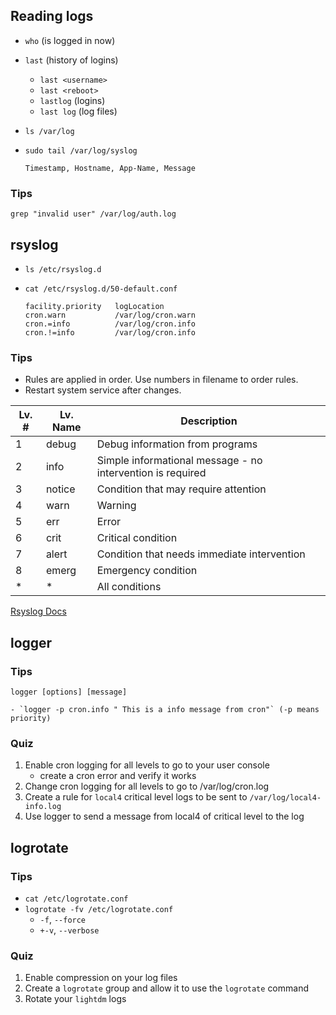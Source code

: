 ## Reading logs


- `who` (is logged in now)

- `last` (history of logins)
    - `last <username>`
    - `last <reboot>`
    - `lastlog` (logins)
    - `last log` (log files)

- `ls /var/log`

- `sudo tail /var/log/syslog`
    ```
    Timestamp, Hostname, App-Name, Message
    ```


### Tips

`grep "invalid user" /var/log/auth.log`



## rsyslog

- `ls /etc/rsyslog.d`

- `cat /etc/rsyslog.d/50-default.conf`
    ```
    facility.priority   logLocation
    cron.warn           /var/log/cron.warn 
    cron.=info          /var/log/cron.info
    cron.!=info         /var/log/cron.info
    ```

### Tips

- Rules are applied in order. Use numbers in filename to order rules.
- Restart system service after changes.

Lv. # | Lv. Name | Description
--- | --- | ---
1 | debug | Debug information from programs
2 | info | Simple informational message - no intervention is required
3 | notice | Condition that may require attention
4 | warn | Warning
5 | err | Error
6 | crit | Critical condition
7 | alert | Condition that needs immediate intervention
8 | emerg | Emergency condition
* | * | All conditions

[Rsyslog Docs](https://www.rsyslog.com/doc/master/index.html)




## logger

### Tips
`logger [options] [message]`
    
	- `logger -p cron.info " This is a info message from cron"` (-p means priority)

### Quiz
1. Enable cron logging for all levels to go to your user console
    - create a cron error and verify it works
1. Change cron logging for all levels to go to /var/log/cron.log
1. Create a rule for `local4` critical level logs to be sent to `/var/log/local4-info.log`
1. Use logger to send a message from local4 of critical level to the log



## logrotate

### Tips

- `cat /etc/logrotate.conf`
- `logrotate -fv /etc/logrotate.conf`
    - `-f`, `--force`
    - `+-v`, `--verbose`


### Quiz

1. Enable compression on your log files
2. Create a `logrotate` group and allow it to use the `logrotate` command
3. Rotate your `lightdm` logs